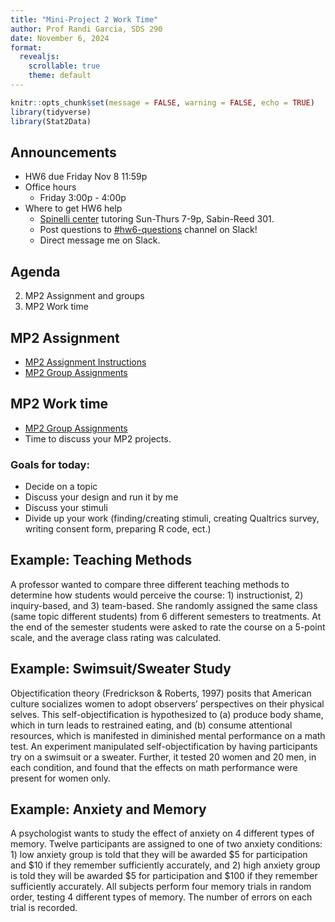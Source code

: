 ```yaml
---
title: "Mini-Project 2 Work Time"
author: Prof Randi Garcia, SDS 290
date: November 6, 2024
format: 
  revealjs:
    scrollable: true
    theme: default
---
```


```r
knitr::opts_chunk$set(message = FALSE, warning = FALSE, echo = TRUE)
library(tidyverse)
library(Stat2Data)
```

## Announcements

-   HW6 due Friday Nov 8 11:59p
-   Office hours
    -   Friday 3:00p - 4:00p
-   Where to get HW6 help
    -   [Spinelli center](https://www.smith.edu/qlc/tutoring.html) tutoring Sun-Thurs 7-9p, Sabin-Reed 301.
    -   Post questions to [#hw6-questions](https://smith.enterprise.slack.com/archives/C07UK9AFPNY) channel on Slack!
    -   Direct message me on Slack.

## Agenda

2.  MP2 Assignment and groups
3.  MP2 Work time

## MP2 Assignment

-   [MP2 Assignment Instructions](https://randilgarcia.github.io/sds290fall24/project/mini-project-2.html)
-   [MP2 Group Assignments](https://docs.google.com/spreadsheets/d/1zbS0BiB_-DNn7Y13Ncsu0Yat6sBHM7LdG7YKpIx3GQ8/edit?gid=0#gid=0)

## MP2 Work time

-   [MP2 Group Assignments](https://docs.google.com/spreadsheets/d/1zbS0BiB_-DNn7Y13Ncsu0Yat6sBHM7LdG7YKpIx3GQ8/edit?gid=0#gid=0)
-   Time to discuss your MP2 projects. 

### Goals for today:
-   Decide on a topic
-   Discuss your design and run it by me
-   Discuss your stimuli
-   Divide up your work (finding/creating stimuli, creating Qualtrics survey, writing consent form, preparing R code, ect.)

## Example: Teaching Methods

A professor wanted to compare three different teaching methods to determine how students would perceive the course: 1) instructionist, 2) inquiry-based, and 3) team-based. She randomly assigned the same class (same topic different students) from 6 different semesters to treatments. At the end of the semester students were asked to rate the course on a 5-point scale, and the average class rating was calculated.

## Example: Swimsuit/Sweater Study

Objectification theory (Fredrickson & Roberts, 1997) posits that American culture socializes women to adopt observers' perspectives on their physical selves. This self-objectification is hypothesized to (a) produce body shame, which in turn leads to restrained eating, and (b) consume attentional resources, which is manifested in diminished mental performance on a math test. An experiment manipulated self-objectification by having participants try on a swimsuit or a sweater. Further, it tested 20 women and 20 men, in each condition, and found that the effects on math performance were present for women only.

## Example: Anxiety and Memory

A psychologist wants to study the effect of anxiety on 4 different types of memory. Twelve participants are assigned to one of two anxiety conditions: 1) low anxiety group is told that they will be awarded \$5 for participation and \$10 if they remember sufficiently accurately, and 2) high anxiety group is told they will be awarded \$5 for participation and \$100 if they remember sufficiently accurately. All subjects perform four memory trials in random order, testing 4 different types of memory. The number of errors on each trial is recorded.


<!-- ## ANOVA Source Table for Two-Way Factorial -->

<!-- $${y}_{ijk}={\mu}+{\alpha}_{i}+{\beta}_{j}+{\alpha\beta}_{ij}+{e}_{ijk}$$ -->

<!-- |         Source |                                             SS                                             |      df      |              MS               |              F               | -->
<!-- |--------------:|:-------------:|:-------------:|:-------------:|:-------------:| -->
<!-- |    Treatment A |                     $\sum_{i=1}^{a}bn(\bar{y}_{i..}-\bar{y}_{…})^{2}$                      |    $a-1$     |  $\frac{{SS}_{A}}{{df}_{A}}$  | $\frac{{MS}_{A}}{{MS}_{E}}$  | -->
<!-- |    Treatment B |                     $\sum_{j=1}^{b}an(\bar{y}_{.j.}-\bar{y}_{…})^{2}$                      |    $b-1$     |  $\frac{{SS}_{B}}{{df}_{B}}$  | $\frac{{MS}_{B}}{{MS}_{E}}$  | -->
<!-- | Interaction AB | $n\sum_{i=1}^{a}\sum_{j=1}^{b}(\bar{y}_{ij.}-\bar{y}_{i..}-\bar{y}_{.j.}+\bar{y}_{…})^{2}$ | $(a-1)(b-1)$ | $\frac{{SS}_{AB}}{{df}_{AB}}$ | $\frac{{MS}_{AB}}{{MS}_{E}}$ | -->
<!-- |          Error |         $\sum_{i=1}^{a}\sum_{j=1}^{b}\sum_{k=1}^{n}({y}_{ijk}-\bar{y}_{ij.})^{2}$          |  $ab(n-1)$   |  $\frac{{SS}_{E}}{{df}_{E}}$  |                              | -->

<!-- ## Conditional Averages and Marginal Averages -->

<!-- ![](pics/marginalmeans.png) -->

<!-- -   The numbers in blue are *Marginal Averages* -->
<!-- -   The numbers in green are *Conditional Averages* -->

<!-- ## Confidence intervals and effect sizes -->

<!-- -   If the **interaction is significant** -->
<!--     -   Calculate CIs and effect sizes for differences in *conditional averages* (also called "simple effects") -->
<!--     -   For example, for the 0mg antibiotics condition, what's the effect size for B12 -->
<!-- -   If the **interaction is NOT significant** -->
<!--     -   Calculate CIs and effect sizes for sets of *marginal averages* (also called "main effects") -->
<!--     -   For example, what is the effect size for B12 overall? -->

<!-- ## Confidence Intervals and Effect Sizes -->

<!-- ### Confidence Intervals -->

<!-- $$(\bar{y_i}-\bar{y_j}) \pm t^*\cdot SD \sqrt{1/n_i+1/n_j}$$ -->

<!-- ### Effect size -->

<!-- $$D_{ij} = \frac{(\bar{y_i}-\bar{y_j})}{SD}$$ -->

<!-- -   Where $SD = \sqrt{MSE}$ -->

<!-- ## Two-Way Factorial in R -->

<!-- [See Two-Way Factorial code](https://randilgarcia.github.io/sds290fall24/code/09_two-way_fac_inR.Rmd) -->
